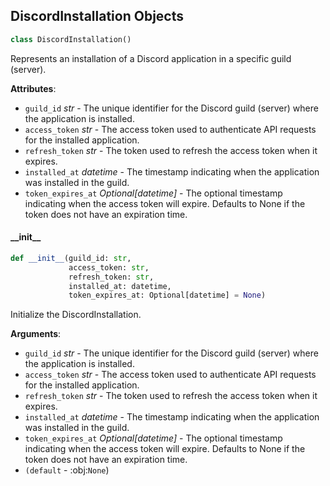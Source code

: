 <a id="camel.bots.discord.discord_installation"></a>

<a id="camel.bots.discord.discord_installation.DiscordInstallation"></a>

## DiscordInstallation Objects

```python
class DiscordInstallation()
```

Represents an installation of a Discord application in a
specific guild (server).

**Attributes**:

- `guild_id` _str_ - The unique identifier for the Discord guild (server)
  where the application is installed.
- `access_token` _str_ - The access token used to authenticate API requests
  for the installed application.
- `refresh_token` _str_ - The token used to refresh the access token when
  it expires.
- `installed_at` _datetime_ - The timestamp indicating when the application
  was installed in the guild.
- `token_expires_at` _Optional[datetime]_ - The optional timestamp
  indicating when the access token will expire. Defaults to None
  if the token does not have an expiration time.

<a id="camel.bots.discord.discord_installation.DiscordInstallation.__init__"></a>

#### \_\_init\_\_

```python
def __init__(guild_id: str,
             access_token: str,
             refresh_token: str,
             installed_at: datetime,
             token_expires_at: Optional[datetime] = None)
```

Initialize the DiscordInstallation.

**Arguments**:

- `guild_id` _str_ - The unique identifier for the Discord guild
  (server) where the application is installed.
- `access_token` _str_ - The access token used to authenticate API
  requests for the installed application.
- `refresh_token` _str_ - The token used to refresh the access token
  when it expires.
- `installed_at` _datetime_ - The timestamp indicating when the
  application was installed in the guild.
- `token_expires_at` _Optional[datetime]_ - The optional timestamp
  indicating when the access token will expire. Defaults to None
  if the token does not have an expiration time.
- `(default` - :obj:`None`)

